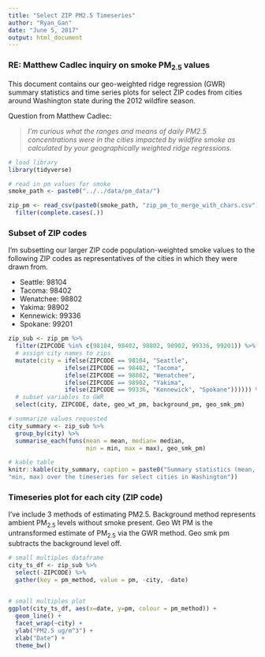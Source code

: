 ```yaml
---
title: "Select ZIP PM2.5 Timeseries"
author: "Ryan_Gan"
date: "June 5, 2017"
output: html_document
---
```


### RE: Matthew Cadlec inquiry on smoke PM~2.5~ values 

This document contains our geo-weighted ridge regression (GWR) summary statistics and time series plots for select ZIP codes from cities around Washington state during the 2012 wildfire season.

Question from Matthew Cadlec:

> *I’m curious what the ranges and means of daily PM2.5 concentrations were in the cities impacted by wildfire smoke as calculated by your geographically weighted ridge regressions.*  

```r
# load library
library(tidyverse)

# read in pm values for smoke
smoke_path <- paste0("../../data/pm_data/")

zip_pm <- read_csv(paste0(smoke_path, "zip_pm_to_merge_with_chars.csv")) %>% 
  filter(complete.cases(.))
```

### Subset of ZIP codes

I'm subsetting our larger ZIP code population-weighted smoke values to the following ZIP codes as representatives of the cities in which they were drawn from.

- Seattle: 98104
- Tacoma: 98402
- Wenatchee: 98802
- Yakima: 98902
- Kennewick: 99336
- Spokane: 99201

```r
zip_sub <- zip_pm %>% 
  filter(ZIPCODE %in% c(98104, 98402, 98802, 98902, 99336, 99201)) %>% 
  # assign city names to zips
  mutate(city = ifelse(ZIPCODE == 98104, "Seattle",
                ifelse(ZIPCODE == 98402, "Tacoma",
                ifelse(ZIPCODE == 98802, "Wenatchee",
                ifelse(ZIPCODE == 98902, "Yakima",
                ifelse(ZIPCODE == 99336, "Kennewick", "Spokane")))))) %>% 
  # subset variables to GWR 
  select(city, ZIPCODE, date, geo_wt_pm, background_pm, geo_smk_pm)

# summarize values requested
city_summary <- zip_sub %>% 
  group_by(city) %>% 
  summarise_each(funs(mean = mean, median= median, 
                      min = min, max = max), geo_smk_pm) 

# kable table
knitr::kable(city_summary, caption = paste0("Summary statistics (mean, median,",
"min, max) over the timeseries for select cities in Washington"))

```

### Timeseries plot for each city (ZIP code)

I've include 3 methods of estimating PM2.5. Background method represents ambient PM~2.5~ levels without smoke present. Geo Wt PM is the untransformed estimate of PM~2.5~ via the GWR method. Geo smk pm subtracts the background level off. 

```r
# small multiples dataframe
city_ts_df <- zip_sub %>% 
  select(-ZIPCODE) %>% 
  gather(key = pm_method, value = pm, -city, -date)

  
# small multiples plot
ggplot(city_ts_df, aes(x=date, y=pm, colour = pm_method)) +
  geom_line() +
  facet_wrap(~city) +
  ylab("PM2.5 ug/m^3") +
  xlab("Date") + 
  theme_bw()

```